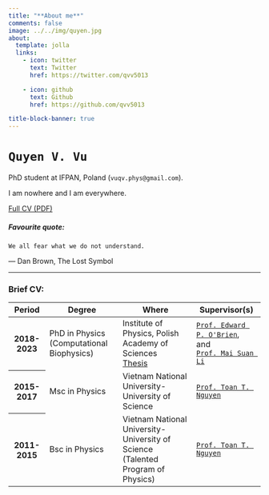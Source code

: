 ```yaml
---
title: "**About me**"
comments: false
image: ../../img/quyen.jpg
about:
  template: jolla
  links:
    - icon: twitter
      text: Twitter
      href: https://twitter.com/qvv5013

    - icon: github
      text: Github
      href: https://github.com/qvv5013

title-block-banner: true
---
```


# `Quyen V. Vu`

PhD student at IFPAN, Poland (`vuqv.phys@gmail.com`).

I am nowhere and I am everywhere.

[Full CV (PDF)](Curriculum_Vitae.pdf){target="_blank"}

##### Favourite quote:
```We all fear what we do not understand.```

― Dan Brown, The Lost Symbol

---------

### Brief CV:

<table class="table  table-hover responsive-lg">
  <thead>
    <tr class="table-info">
      <th scope="col">Period        </th>
      <th scope="col">Degree</th>
      <th scope="col">Where</th>
      <th scope="col">Supervisor(s)</th>
    </tr>
  </thead>
  <tbody>
    <tr >
      <th scope="row" class="text-center align-middle">
        2018-2023
      </th>
      <td class="text-center align-middle">
        PhD in Physics <br>(Computational Biophysics)
      </td>
      <td class="text-center align-middle">
        Institute of Physics, Polish Academy of Sciences <br/> [Thesis](../../resources/Quyen_V__Vu_Thesis_2023.pdf){target="_blank"}
       </td>
      <td class="text-center align-middle">
        [`Prof. Edward P. O'Brien`](https://obrien22.vmhost.psu.edu/){target="_blank"},<br/> and <br/> [`Prof. Mai Suan Li`](http://info.ifpan.edu.pl/~masli/index.html){target="_blank"}
      </td>
    </tr>

    <tr >
      <th scope="row" class="text-center align-middle">
        2015-2017
      </th>
      <td class="text-center align-middle">
        Msc in Physics
      </td>
      <td class="text-center align-middle">
        Vietnam National University-University of Science
       </td>
      <td class="text-center align-middle">
        [`Prof. Toan T. Nguyen`](https://mscskeylab.hus.vnu.edu.vn/){target="_blank"}
      </td>
    </tr>

    <tr >
      <th scope="row" class="text-center align-middle">
        2011-2015
      </th>
      <td class="text-center align-middle">
        Bsc in Physics
      </td>
      <td class="text-center align-middle">
        Vietnam National University-University of Science <br /> (Talented Program of Physics)
        </td>
      <td class="text-center align-middle">
        [`Prof. Toan T. Nguyen`](https://mscskeylab.hus.vnu.edu.vn/){target="_blank"}
      </td>
    </tr>
  </tbody>
</table>